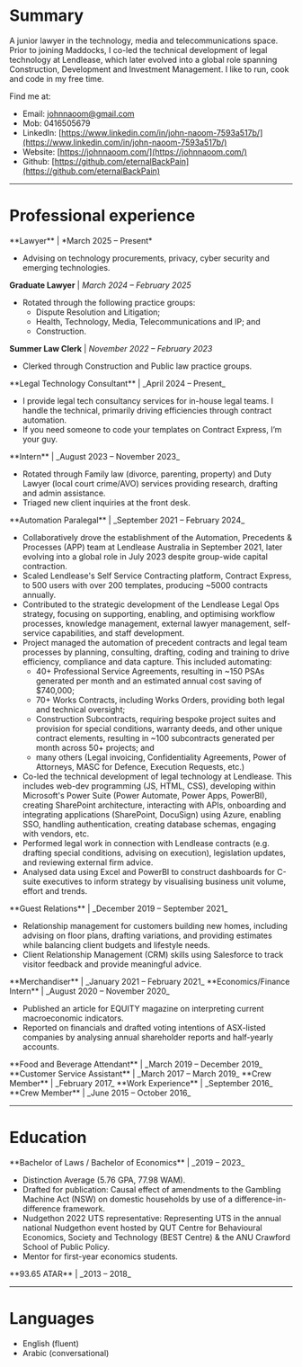
# Summary

A junior lawyer in the technology, media and telecommunications space. Prior to joining Maddocks, I co-led the technical development of legal technology at Lendlease, which later evolved into a global role spanning Construction, Development and Investment Management. I like to run, cook and code in my free time.

Find me at:

- Email: [johnnaoom@gmail.com](mailto:johnnaoom@gmail.com)
- Mob: 0416505679
- LinkedIn: [https://www.linkedin.com/in/john-naoom-7593a517b/](https://www.linkedin.com/in/john-naoom-7593a517b/)
- Website: [https://johnnaoom.com/](https://johnnaoom.com/)
- Github: [https://github.com/eternalBackPain](https://github.com/eternalBackPain)

---

# Professional experience

<WorkplaceBanner workplace="Maddocks">
**Lawyer** | *March 2025 – Present*

- Advising on technology procurements, privacy, cyber security and emerging technologies.

**Graduate Lawyer** | *March 2024 – February 2025*

- Rotated through the following practice groups:
  - Dispute Resolution and Litigation;
  - Health, Technology, Media, Telecommunications and IP; and 
  - Construction.

**Summer Law Clerk** | _November 2022 – February 2023_

- Clerked through Construction and Public law practice groups.
</WorkplaceBanner>

<WorkplaceBanner workplace="Sole Trader">
**Legal Technology Consultant** | _April 2024 – Present_

- I provide legal tech consultancy services for in-house legal teams. I handle the technical, primarily driving efficiencies through contract automation. 
- If you need someone to code your templates on Contract Express, I’m your guy. 
</WorkplaceBanner>

<WorkplaceBanner workplace="Marrickville Legal Centre">
**Intern** | _August 2023 – November 2023_

- Rotated through Family law (divorce, parenting, property) and Duty Lawyer (local court crime/AVO) services providing research, drafting and admin assistance.
- Triaged new client inquiries at the front desk.
</WorkplaceBanner>

<WorkplaceBanner workplace="Lendlease">
**Automation Paralegal** | _September 2021 – February 2024_

- Collaboratively drove the establishment of the Automation, Precedents & Processes (APP) team at Lendlease Australia in September 2021, later evolving into a global role in July 2023 despite group-wide capital contraction.
- Scaled Lendlease's Self Service Contracting platform, Contract Express, to 500 users with over 200 templates, producing ~5000 contracts annually.
- Contributed to the strategic development of the Lendlease Legal Ops strategy, focusing on supporting, enabling, and optimising workflow processes, knowledge management, external lawyer management, self-service capabilities, and staff development.
- Project managed the automation of precedent contracts and legal team processes by planning, consulting, drafting, coding and training to drive efficiency, compliance and data capture. This included automating:
  - 40+ Professional Service Agreements, resulting in ~150 PSAs generated per month and an estimated annual cost saving of $740,000;
  - 70+ Works Contracts, including Works Orders, providing both legal and technical oversight;
  - Construction Subcontracts, requiring bespoke project suites and provision for special conditions, warranty deeds, and other unique contract elements, resulting in ~100 subcontracts generated per month across 50+ projects; and
  - many others (Legal invoicing, Confidentiality Agreements, Power of Attorneys, MASC for Defence, Execution Requests, etc.)
- Co-led the technical development of legal technology at Lendlease. This includes web-dev programming (JS, HTML, CSS), developing within Microsoft's Power Suite (Power Automate, Power Apps, PowerBI), creating SharePoint architecture, interacting with APIs, onboarding and integrating applications (SharePoint, DocuSign) using Azure, enabling SSO, handling authentication, creating database schemas, engaging with vendors, etc.
- Performed legal work in connection with Lendlease contracts (e.g. drafting special conditions, advising on execution), legislation updates, and reviewing external firm advice.
- Analysed data using Excel and PowerBI to construct dashboards for C-suite executives to inform strategy by visualising business unit volume, effort and trends.
</WorkplaceBanner>

<WorkplaceBanner workplace="Rawson Homes">
**Guest Relations** | _December 2019 – September 2021_

- Relationship management for customers building new homes, including advising on floor plans, drafting variations, and providing estimates while balancing client budgets and lifestyle needs.
- Client Relationship Management (CRM) skills using Salesforce to track visitor feedback and provide meaningful advice.
</WorkplaceBanner>

<WorkplaceBanner workplace="Crossmark">
  **Merchandiser** | _January 2021 – February 2021_
</WorkplaceBanner>

<WorkplaceBanner workplace="Australian Shareholders Association">
**Economics/Finance Intern** | _August 2020 – November 2020_

- Published an article for EQUITY magazine on interpreting current macroeconomic indicators.
- Reported on financials and drafted voting intentions of ASX-listed companies by analysing annual shareholder reports and half-yearly accounts.
</WorkplaceBanner>

<WorkplaceBanner workplace="Alpha Hotels and Resorts">
  **Food and Beverage Attendant** | _March 2019 – December 2019_
</WorkplaceBanner>

<WorkplaceBanner workplace="Target">
  **Customer Service Assistant** | _March 2017 – March 2019_
</WorkplaceBanner>

<WorkplaceBanner workplace="KFC">
  **Crew Member** | _February 2017_
</WorkplaceBanner>

<WorkplaceBanner workplace="Reserve Bank of Australia">
  **Work Experience** | _September 2016_
</WorkplaceBanner>

<WorkplaceBanner workplace="McDonald's">
  **Crew Member** | _June 2015 – October 2016_
</WorkplaceBanner>

---

# Education

<WorkplaceBanner workplace="University of Technology Sydney">
**Bachelor of Laws / Bachelor of Economics** | _2019 – 2023_

- Distinction Average (5.76 GPA, 77.98 WAM).
- Drafted for publication: Causal effect of amendments to the Gambling Machine Act (NSW) on domestic households by use of a difference-in-difference framework.
- Nudgethon 2022 UTS representative: Representing UTS in the annual national Nudgethon event hosted by QUT Centre for Behavioural Economics, Society and Technology (BEST Centre) & the ANU Crawford School of Public Policy.
- Mentor for first-year economics students.
</WorkplaceBanner>

<WorkplaceBanner workplace="Prairiewood High School"> 
**93.65 ATAR** | _2013 – 2018_
</WorkplaceBanner>

---

# Languages

- English (fluent)
- Arabic (conversational)

